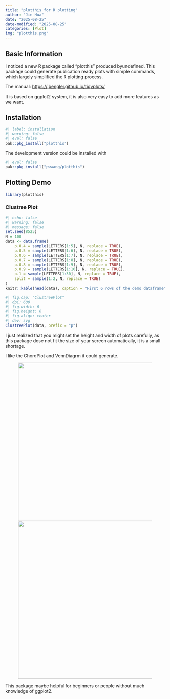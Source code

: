 ```yaml
---
title: "plotthis for R plotting"
author: "Jie Hua"
date: "2025-08-25"
date-modified: "2025-08-25"
categories: [Plot]
img: "plotthis.png"
---
```


## Basic Information

I noticed a new R package called "plotthis" produced byundefined. This package could generate publication ready plots with simple commands, which largely simplified the R plotting process.

The manual: [https://jbengler.github.io/tidyplots/](https://pwwang.github.io/plotthis/)

It is based on ggplot2 system, it is also very easy to add more features as we want.

## Installation

```r
#| label: installation
#| warning: false
#| eval: false
pak::pkg_install("plotthis")
```

The development version could be installed with

```r
#| eval: false
pak::pkg_install("pwwang/plotthis")
```

## Plotting Demo

```r
library(plotthis)
```

### Clustree Plot

```r
#| echo: false
#| warning: false
#| message: false
set.seed(8525)
N = 100
data <- data.frame(
    p.0.4 = sample(LETTERS[1:5], N, replace = TRUE),
    p.0.5 = sample(LETTERS[1:6], N, replace = TRUE),
    p.0.6 = sample(LETTERS[1:7], N, replace = TRUE),
    p.0.7 = sample(LETTERS[1:8], N, replace = TRUE),
    p.0.8 = sample(LETTERS[1:9], N, replace = TRUE),
    p.0.9 = sample(LETTERS[1:10], N, replace = TRUE),
    p.1 = sample(LETTERS[1:30], N, replace = TRUE),
    split = sample(1:2, N, replace = TRUE)
)
knitr::kable(head(data), caption = "First 6 rows of the demo dataframe", format = "pipe")
```

```r
#| fig.cap: "ClustreePlot"
#| dpi: 600
#| fig.width: 6
#| fig.height: 6
#| fig.align: center
#| dev: svg
ClustreePlot(data, prefix = "p")
```

I just realized that you might set the height and width of plots carefully, as this package dose not fit the size of your screen automatically, it is a small shortage.

I like the ChordPlot and VennDiagrm it could generate.

![![](https://pwwang.github.io/plotthis/reference/venndiagram1-2.png){width="500"}](https://pwwang.github.io/plotthis/reference/chordplot-6.png){fig-align="center" width="500"}

This package maybe helpful for beginners or people without much knowledge of ggplot2.
